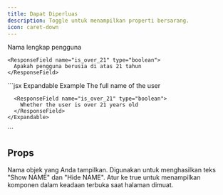 ```yaml
---
title: Dapat Diperluas
description: Toggle untuk menampilkan properti bersarang.
icon: caret-down
---
```


<ResponseField name="user" type="User Object">
  <Expandable title="properties">
    <ResponseField name="full_name" type="string">
      Nama lengkap pengguna
    </ResponseField>

    <ResponseField name="is_over_21" type="boolean">
      Apakah pengguna berusia di atas 21 tahun
    </ResponseField>
  </Expandable>
</ResponseField>

<RequestExample>
  ```jsx Expandable Example
  <ResponseField name="user" type="User Object">
    <Expandable title="properties">
      <ResponseField name="full_name" type="string">
        The full name of the user
      </ResponseField>

      <ResponseField name="is_over_21" type="boolean">
        Whether the user is over 21 years old
      </ResponseField>
    </Expandable>
  </ResponseField>
  ```
</RequestExample>

## Props

<ResponseField name="title" type="string">
  Nama objek yang Anda tampilkan. Digunakan untuk menghasilkan teks "Show NAME" dan
  "Hide NAME".
</ResponseField>

<ResponseField name="defaultOpen" type="boolean" default="false">
  Atur ke true untuk menampilkan komponen dalam keadaan terbuka saat halaman dimuat.
</ResponseField>
